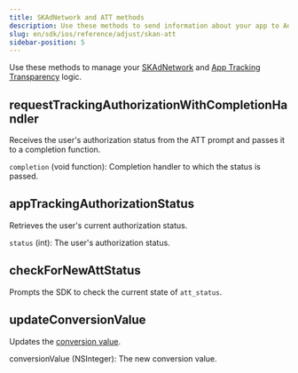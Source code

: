 ```yaml
---
title: SKAdNetwork and ATT methods
description: Use these methods to send information about your app to Adjust.
slug: en/sdk/ios/reference/adjust/skan-att
sidebar-position: 5
---
```


Use these methods to manage your [SKAdNetwork](https://help.adjust.com/en/article/skadnetwork) and [App Tracking Transparency](https://help.adjust.com/en/article/app-tracking-transparency-att-framework) logic.

<Function>

## requestTrackingAuthorizationWithCompletionHandler

Receives the user's authorization status from the ATT prompt and passes it to a completion function.

<slot slot="signature">


<RequestTrackingAuthorizationSig />

</slot>

<slot slot="snippet">


<RequestTrackingAuthorization />

</slot>

<slot slot="parameters">

`completion` (void function): Completion handler to which the status is passed.

</slot>

</Function>

<Function>

## appTrackingAuthorizationStatus

Retrieves the user's current authorization status.

<slot slot="signature">


<AppTrackingAuthorizationStatusSig />

</slot>

<slot slot="snippet">


<AppTrackingAuthorizationStatus />

</slot>

<slot slot="returns">

`status` (int): The user's authorization status.

</slot>

</Function>

<Function>

## checkForNewAttStatus

Prompts the SDK to check the current state of `att_status`.

<slot slot="signature">


<CheckForNewAttStatusSig />

</slot>

<slot slot="snippet">


<CheckForNewAttStatus />

</slot>

</Function>

<Function>

## updateConversionValue

Updates the [conversion value](https://help.adjust.com/en/suite/article/conversion-hub).

<slot slot="signature">


<UpdateConversionValueSig />

</slot>

<slot slot="snippet">


<UpdateConversionValue />

</slot>

<slot slot="parameters">

conversionValue (NSInteger): The new conversion value.

</slot>

</Function>
